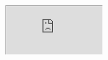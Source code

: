 <iframe
  src="https://latechforce.notion.site/ebd/1609911026ec807e9a17d1610e198511"
  title="Work with us"
  style={{
    width: '100%',
    height: `1250px`,
    border: '1px solid var(--ifm-color-emphasis-200)',
    backgroundColor: 'var(--ifm-color-emphasis-0)',
    borderRadius: '0.5rem',
  }}
/>

